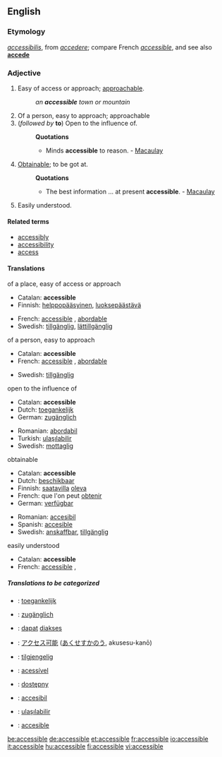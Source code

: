 ==English==

===Etymology===
{{L.}} ''[[accessibilis]]'', from ''[[accedere]]''; compare French ''[[accessible#French|accessible]]'', and see also '''[[accede]]'''

===Adjective===
{{en-adj-more}}

# Easy of access or approach; [[approachable]].
#:''an '''accessible''' town or mountain''
# Of a person, easy to approach; approachable
#(''followed by'' '''to''') Open to the influence of.
#:'''Quotations'''
#:*Minds '''accessible''' to reason. - [[Macaulay]]
# [[Obtainable]]; to be got at.
#:'''Quotations'''
#:*The best information ... at present '''accessible'''. - [[Macaulay]]
#Easily understood.

====Related terms====
*[[accessibly]]
*[[accessibility]]
*[[access]]

====Translations====
;of a place, easy of access or approach
{{top}}
*Catalan: '''accessible'''
*Finnish: [[helppopääsyinen]], [[luoksepäästävä]]
{{mid}}
*French: [[accessible#French|accessible]] {{mf}}, [[abordable]] {{mf}}
*Swedish: [[tillgänglig]], [[lättillgänglig]]
{{bottom}}

;of a person, easy to approach
{{top}}
*Catalan: '''accessible'''
*French: [[accessible#French|accessible]] {{mf}}, [[abordable]] {{mf}}
{{mid}}
*Swedish: [[tillgänglig]]
{{bottom}}

;open to the influence of
{{top}}
*Catalan: '''accessible'''
*Dutch: [[toegankelijk]]
*German: [[zugänglich]]
{{mid}}
*Romanian: [[abordabil]]
*Turkish: [[ulaşılabilir]]
*Swedish: [[mottaglig]]
{{bottom}}

;obtainable
{{top}}
*Catalan: '''accessible'''
*Dutch: [[beschikbaar]]
*Finnish: [[saatavilla]] [[olla#Finnish|oleva]]
*French: que l'on peut [[obtenir]]
*German: [[verfügbar]]
{{mid}}
*Romanian: [[accesibil]]
*Spanish: [[accesible]]
*Swedish: [[anskaffbar]], [[tillgänglig]]
{{bottom}}

;easily understood
{{top}}
*Catalan: '''accessible'''
*French: [[accessible#French|accessible]] {{m}}, {{f}}
{{mid}}
{{bottom}}

=====Translations to be categorized=====
{{checktrans}}
*{{ttbc|Dutch}}: [[toegankelijk]]
*{{ttbc|German}}: [[zugänglich]]
*{{ttbc|Indonesian}}: [[dapat]] [[akses|diakses]]
*{{ttbc|Japanese}}: [[アクセス可能]] ([[あくせすかのう]], akusesu-kanō)
*{{ttbc|Norwegian}}: [[tilgjengelig]]
*{{ttbc|Portuguese}}: [[acessível]]
*{{ttbc|Polish}}: [[dostępny]]
*{{ttbc|Romanian}}: [[accesibil]]
*{{ttbc|Turkish}}: [[ulaşılabilir]]
*{{ttbc|Spanish}}: [[accesible]]

[[be:accessible]]
[[de:accessible]]
[[et:accessible]]
[[fr:accessible]]
[[io:accessible]]
[[it:accessible]]
[[hu:accessible]]
[[fi:accessible]]
[[vi:accessible]]
